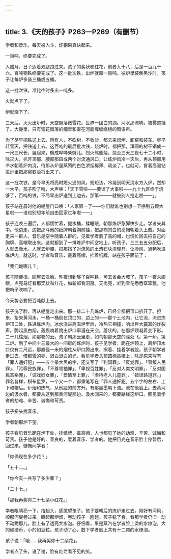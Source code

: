 ```yaml
---
---
---
```

title: 3.《天的孩子》P263—P269（有删节）
---





学者和音乐，每天被人斗，炼钢果真快起来。

一百吨，终要完成了。

入腊月，日子迈着双腿跑过来。孩子的奖状和红花，前者九十八，后是一百九十六。百吨钢铁终要完成了。这一批次铁，出炉就超一百吨。往炉里装倒黑沙时，孩子让每炉多装三桶或五桶。

这一批次铁，准比往时多出一吨多。

火就点下了。

炉就烧下了。

三天后，灭火出炉时，天空飘落微雪花。世界一团白的湖。河水那流响，被雾遮挡了。大静里，只有雪花飘落的细音和雾在河面缠缠绕绕的暗语声。

为了尽早把铁送上去，所有人，不砍树，不收沙，都云来熄炉、卸窑和装车。尽早赶雪天，把铁送上去。这百吨的最后批次铁，烧炉时，都把那，浑圆的树干锯成一一尺三尺长，竖起来，劈成哗哗柴劈儿。烈火熊熊烧，烧至三天三夜七十二小时，除灭火，扒开顶部、腰部那四或两个对流通风口，让炼炉风冷一天后，再从顶部用冷水朝着炉内浇，待那从炉里蒸腾的白色浓烟稀薄、疏淡了，也就可，冒着高温钻进炉里把那窝铁滚将出来了。

这一批次铁，是今早天将亮时熄火通的风，规矩该，冷凝到明天浇水方入炉，然却一大早，孩子吹了哨，大声唤：「天下雪啦——要误了大事啦——九十九区终于烧够了，百吨的铁，不尽早出炉送到上边去，那第一——就被别人抢走啦——」。

孩子站在晨时他的棚屋门口唤：「人家第一了——你们就谁也别想一下挣到五颗大星啦——谁也别想年前自由回家过年啦——」

孩子连唤三遍后，人都慌忙着，提水桶，揉睡眼，朝那炼炉急脚快步走。学者夹其中。他边走，边把那斗他的纸牌朝着胸前挂，把那糊的白的高帽朝着头上戴。对面走来一群人，音乐是空手随着人群的，见着学者戴了高的帽，也慌忙回去把自己的胸牌、高帽取出来。这就都到了一排炼炉中间空地上，听孩子，三三五五分配后，人就去汲水。人就去炉腰，把那挡了对流风的土渣石块清理开，让冷风，通畅吹进炼炉内。就这时，学者和音乐，戴着高帽，挂着纸牌，站在孩子面前了：

「我们跪哪儿？」

孩子随便指，回屋去洗脸。昨夜想到够了百吨铁，可去省会大城了，孩子一夜未阖眼，点亮马灯看那奖状和红花，如新郎看洞房。天尚亮，听到雪花悉悉窣窣飘，他把哨子吹响了。

今天势必要把百吨献上去。

孩子洗了脸，再从棚屋走出来。那一排二十几炼炉，已经全都把顶口扒开了。担来、抬来黄河水，一桶一桶倒在顶口的、边上的——那个土池内，让它流，流进炼炉顶口处，跌进炼炉内。冰水浇进高温炉里后，冷热它相撞，响出巨大震耳的炸裂声。腾起黑白烟，轰轰响着跳出炉口窜漫在天空。蘑状的，在那炉顶凝着变下形。二十几柱烟，如那卷的云。孩子朝那云里走，如鸟朝那天空的深处飞。第一炉。第二炉。到了中间十三最大的一间房的炼炉时，孩子见学者，跪在炉顶上，离炉顶水口仅有二尺远，那直径一米的烟柱从炉口腾出来，擦着、挂着学者脸。孩子朝学者走过去，借那雪的亮，迟白迟白的光，看见学者头顶圆桶高帽上，除却原来写有「罪人通奸犯」——五个拳大黑的字，还又写了「判国罪」、「反党罪」、「背叛人民罪」、「污辱民族罪」、「不尊领袖罪」、「卑视百姓罪」、「反对人类文明罪」、「反对国民富裕罪」、「调戏妇女罪」、「爱情至上罪」、「虐待老人儿童罪」、「错误路道罪。」罪名各样，棋布星罗，一个又一个，都重笔写在「罪人通奸犯」五个字的左右、上下和帽后。炉烟和热气，从他脸的前方升。有那黑墨朝下流。流在他脸上。去黄河边的汲水者，都要从这到那黄河堤那边。汲水回来的，都要路经这炉口。都见着学者的劫难、辛苦、诚悔和苛责。

孩子扭头找音乐。

学者朝那炉下望。

孩子看见音乐跪在炉下处，挂纸牌，戴高帽，人也都见了她的劫难、辛苦、诚悔和苛责。孩子他是好的、善良的，爱着音乐、学者的。他把目光在音乐脸上停暂后，回过来，慷慨问学者：

「你俩现在多少花？」

「五十二。」

「你今天一共写了多少罪？」

「二十七。」

「那我再奖你二十七朵小红花。」

学者眼睛亮一下，抬起头，感激望孩子。孩子要朝后的炼炉走过去，刚好有河风，顺那河堤卷过来。腾起那炉烟，卷动孩子一趔趄。孩子稳了身，看那学者仍旧一动不动跪那儿，脸上有了透亮大水泡。仔细看，果是蒸汽在学者脸上烫的水燎泡，大的如硬币，小的如豆粒。孩子动了心，数下学者脸上共有十二颗的水燎泡。

孩子说：「哦……我再奖你十二朵花」。

学者点了头，说了谢，脸有灿烂看不见的笑。